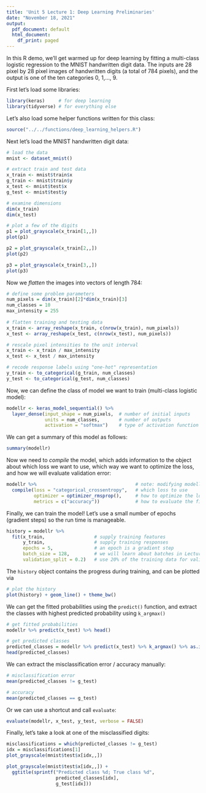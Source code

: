 ```yaml
---
title: 'Unit 5 Lecture 1: Deep Learning Preliminaries'
date: "November 18, 2021"
output:
  pdf_document: default
  html_document:
    df_print: paged
---
```


In this R demo, we'll get warmed up for deep learning by fitting a multi-class logistic regression to the MNIST handwritten digit data. The inputs are 28 pixel by 28 pixel images of handwritten digits (a total of 784 pixels), and the output is one of the ten categories 0, 1,..., 9. 

First let's load some libraries:
```r
library(keras)     # for deep learning
library(tidyverse) # for everything else
```

Let's also load some helper functions written for this class:
```r
source("../../functions/deep_learning_helpers.R")
```

Next let's load the MNIST handwritten digit data:
```r
# load the data
mnist <- dataset_mnist()

# extract train and test data
x_train <- mnist$train$x
g_train <- mnist$train$y
x_test <- mnist$test$x
g_test <- mnist$test$y

# examine dimensions
dim(x_train)
dim(x_test)

# plot a few of the digits
p1 = plot_grayscale(x_train[1,,])
plot(p1)

p2 = plot_grayscale(x_train[2,,])
plot(p2)

p3 = plot_grayscale(x_train[3,,])
plot(p3)
```

Now we *flatten* the images into vectors of length 784:
```r
# define some problem parameters
num_pixels = dim(x_train)[2]*dim(x_train)[3]
num_classes = 10
max_intensity = 255
  
# flatten training and testing data
x_train <- array_reshape(x_train, c(nrow(x_train), num_pixels))
x_test <- array_reshape(x_test, c(nrow(x_test), num_pixels))

# rescale pixel intensities to the unit interval
x_train <- x_train / max_intensity
x_test <- x_test / max_intensity

# recode response labels using "one-hot" representation
y_train <- to_categorical(g_train, num_classes)
y_test <- to_categorical(g_test, num_classes)
```

Now, we can define the class of model we want to train (multi-class logistic model):
```r
modellr <- keras_model_sequential() %>%
  layer_dense(input_shape = num_pixels,  # number of initial inputs
              units = num_classes,       # number of outputs
              activation = "softmax")    # type of activation function  
```

We can get a summary of this model as follows:
```r
summary(modellr)
```

Now we need to *compile* the model, which adds information to the object about which loss we want to use, which way we want to optimize the loss, and how we will evaluate validation error:
```r
modellr %>%                                    # note: modifying modellr in place
  compile(loss = "categorical_crossentropy",   # which loss to use
          optimizer = optimizer_rmsprop(),     # how to optimize the loss
          metrics = c("accuracy"))             # how to evaluate the fit
```

Finally, we can train the model! Let's use a small number of epochs (gradient steps) so the run time is manageable.
```r
history = modellr %>% 
  fit(x_train,                  # supply training features
      y_train,                  # supply training responses
      epochs = 5,               # an epoch is a gradient step
      batch_size = 128,         # we will learn about batches in Lecture 2
      validation_split = 0.2)   # use 20% of the training data for validation
```

The `history` object contains the progress during training, and can be plotted via
```r
# plot the history
plot(history) + geom_line() + theme_bw()
```

We can get the fitted probabilities using the `predict()` function, and extract the classes with highest predicted probability using `k_argmax()`
```r
# get fitted probabilities
modellr %>% predict(x_test) %>% head()

# get predicted classes
predicted_classes = modellr %>% predict(x_test) %>% k_argmax() %>% as.integer() 
head(predicted_classes)
```

We can extract the misclassification error / accuracy manually:
```r
# misclassification error
mean(predicted_classes != g_test)

# accuracy
mean(predicted_classes == g_test)
```

Or we can use a shortcut and call `evaluate`:
```r
evaluate(modellr, x_test, y_test, verbose = FALSE)
```

Finally, let's take a look at one of the misclassified digits:
```r
misclassifications = which(predicted_classes != g_test)
idx = misclassifications[1]
plot_grayscale(mnist$test$x[idx,,])

plot_grayscale(mnist$test$x[idx,,]) +
  ggtitle(sprintf("Predicted class %d; True class %d", 
                  predicted_classes[idx],
                  g_test[idx]))
```